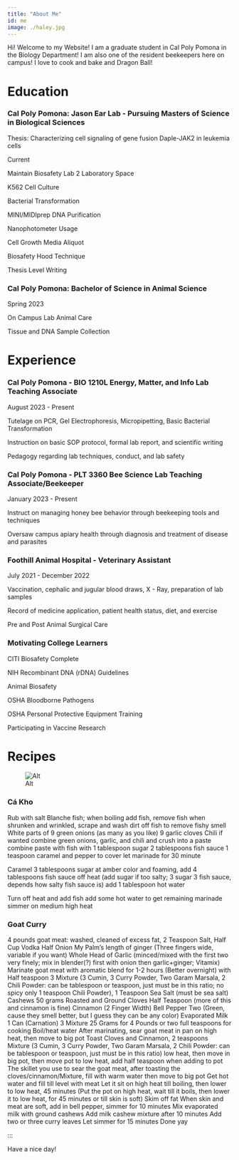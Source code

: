```yaml
---
title: "About Me"
id: me
image: ./haley.jpg
---
```

Hi! Welcome to my Website! I am a graduate student in Cal Poly Pomona in the Biology Department! I am also one of the resident beekeepers here on campus! I love to cook and bake and Dragon Ball!

# Education

### Cal Poly Pomona: Jason Ear Lab - Pursuing Masters of Science in Biological Sciences
Thesis: Characterizing cell signaling of gene fusion Daple-JAK2 in leukemia cells

Current

Maintain Biosafety Lab 2 Laboratory Space

K562 Cell Culture

Bacterial Transformation

MINI/MIDIprep DNA Purification

Nanophotometer Usage

Cell Growth Media Aliquot

Biosafety Hood Technique

Thesis Level Writing

### Cal Poly Pomona: Bachelor of Science in Animal Science 
Spring 2023

On Campus Lab Animal Care

Tissue and DNA Sample Collection

# Experience

### Cal Poly Pomona - BIO 1210L Energy, Matter, and Info Lab Teaching Associate

August 2023 - Present

Tutelage on PCR, Gel Electrophoresis, Micropipetting, Basic Bacterial Transformation

Instruction on basic SOP protocol, formal lab report, and scientific writing

Pedagogy regarding lab techniques, conduct, and lab safety

### Cal Poly Pomona - PLT 3360 Bee Science Lab Teaching Associate/Beekeeper

January 2023 - Present

Instruct on managing honey bee behavior through beekeeping tools and techniques

Oversaw campus apiary health through diagnosis and treatment of disease and parasites

### Foothill Animal Hospital - Veterinary Assistant

July 2021 - December 2022

Vaccination, cephalic and jugular blood draws, X - Ray, preparation of lab samples

Record of medicine application, patient health status, diet, and exercise

Pre and Post Animal Surgical Care

### Motivating College Learners

CITI Biosafety Complete

NIH Recombinant DNA (rDNA) Guidelines

Animal Biosafety

OSHA Bloodborne Pathogens

OSHA Personal Protective Equipment Training

Participating in Vaccine Research

# Recipes

![Alt](./img/grandma.jpg)

### Cá Kho

Rub with salt
Blanche fish; when boiling add fish, remove fish when shrunken and wrinkled, scrape and wash dirt off fish to remove fishy smell
White parts of 9 green onions (as many as you like)
9 garlic cloves
Chili if wanted
combine green onions, garlic, and chili and crush into a paste
combine paste with fish with 1 tablespoon sugar 2 tablespoons fish sauce 1 teaspoon caramel and pepper to cover
let marinade for 30 minute

Caramel
3 tablespoons sugar
at amber color and foaming, add 4 tablespoons fish sauce off heat (add sugar if too salty; 3 sugar 3 fish sauce, depends how salty fish sauce is)
add 1 tablespoon hot water

Turn off heat and add fish
add some hot water to get remaining marinade
simmer on medium high heat

### Goat Curry

4 pounds goat meat: washed, cleaned of excess fat, 2 Teaspoon Salt, Half Cup Vodka
Half Onion
My Palm's length of ginger (Three fingers wide, variable if you want)
Whole Head of Garlic (minced/mixed with the first two very finely; mix in blender(?) first with onion then garlic+ginger; Vitamix)
Marinate goat meat with aromatic blend for 1-2 hours (Better overnight) with Half teaspoon 3 Mixture (3 Cumin, 3 Curry Powder, Two Garam Marsala, 2 Chili Powder: can be tablespoon or teaspoon, just must be in this ratio; no spicy only 1 teaspoon Chili Powder), 1 Teaspoon Sea Salt (must be sea salt)
Cashews 50 grams Roasted and Ground
Cloves Half Teaspoon (more of this and cinnamon is fine)
Cinnamon (2 Finger Width) 
Bell Pepper Two (Green, cause they smell better, but I guess they can be any color)
Evaporated Milk 1 Can (Carnation) 
3 Mixture 25 Grams for 4 Pounds or two full teaspoons for cooking
Boil/heat water
After marinating, sear goat meat in pan on high heat, then move to big pot
Toast Cloves and Cinnamon, 2 teaspoons Mixture (3 Cumin, 3 Curry Powder, Two Garam Marsala, 2 Chili Powder: can be tablespoon or teaspoon, just must be in this ratio) low heat, then move in big pot, then move pot to low heat, add half teaspoon when adding to pot
The skillet you use to sear the goat meat, after toasting the cloves/cinnamon/Mixture,  fill with warm water then move to big pot
Get hot water and fill till level with meat
Let it sit on high heat till boiling, then lower to low heat, 45 minutes (Put the pot on high heat, wait till it boils, then lower it to low heat, for 45 minutes or till skin is soft)
Skim off fat
When skin and meat are soft, add in bell pepper, simmer for 10 minutes
Mix evaporated milk with ground cashews
Add milk cashew mixture after 10 minutes
Add two or three curry leaves
Let simmer for 15 minutes
Done yay

:::

Have a nice day!
